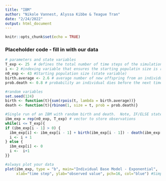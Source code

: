 ```yaml
---
title: "IBM"
author: "Nikole Vannest, Alyssa Kibbe & Teague Tran"
date: "2/24/2022"
output: html_document
---
```


```r
knitr::opts_chunk$set(echo = TRUE)
```
### Placeholder code - fill in with our data
```r
# parameters and state variables
T_exp <- 25  # defines the total number of time steps of the simulation
i <- 2 #indexing variable that ensures the starting populatin size is retained in the vector of populatin sizes
n0_exp <- 43 #Starting population size (state variable)
birth.average <- 2.6 # average number of new offspring from an individual in a population in the next time step
prob.death <- 0.8 # probability an individual dies before the next time step

#random variables
set.seed(124)
birth <- function(t){sum(rpois(t, lambda = birth.average))}
death <- function(t){rbinom(1, size = t, prob = prob.death)}

#Single run of an IBM with random birth and death.  Note, IF/ELSE statement is used to ensure populations that go to zero stay at extinct
ibm_exp = rep(n0_exp, T_exp) # vector to store observations
while(i <= T_exp){
if (ibm_exp[i - 1] > 0) {
  ibm_exp[i] <- ibm_exp[i - 1] + birth(ibm_exp[i - 1]) - death(ibm_exp[i - 1])
  i <- i + 1
} else {
  ibm_exp[i] <- 0
  i <-  i+1
}}

#always plot your data
plot(ibm_exp, type = "b", main="Individual Base Model - Exponential", 
     xlab="time step", ylab="observed value", pch=16, col="blue") #Simple plot of the observed values over the time steps
```


